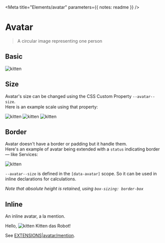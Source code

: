 

<Meta title="Elements/avatar" parameters={{ notes: readme }} />

# Avatar

> A circular image representing one person

## Basic

<Preview>
  <Story name="Basic">
    <img data-avatar src={image} alt="kitten" />
  </Story>
</Preview>

## Size

Avatar's size can be changed using the CSS Custom Property `--avatar--size`.  
Here is an example scale using that property:

<Preview>
  <Story name="Size">
    <React.Fragment>
      <img
        data-avatar
        style={{ "--avatar--size": "1.25rem" }}
        src={image}
        alt="kitten"
      />
      <img
        data-avatar
        style={{ "--avatar--size": "1.5rem" }}
        src={image}
        alt="kitten"
      />
      <img
        data-avatar
        style={{ "--avatar--size": "3rem" }}
        src={image}
        alt="kitten"
      />
    </React.Fragment>
  </Story>
</Preview>

## Border

Avatar doesn't have a border or padding but it handle them.  
Here's an example of avatar being extended with a `status` indicating border — like Services:

<Preview>
  <Story name="Border">
    <img
      data-avatar
      style={{
        border: "calc(var(--avatar--size) * .1) solid hsl(7, 80%, 52%)",
      }}
      src={image}
      alt="kitten"
    />
  </Story>
</Preview>

`--avatar--size` is defined in the `[data-avatar]` scope. So it can be used in inline declarations for calculations.

_Note that absolute height is retained, using `box-sizing: border-box`_

## Inline

An inline avatar, a la mention.

<Preview>
  <Story name="inline">
    <React.Fragment>
      <span>Hello, </span>
      <img
        data-avatar
        style={{
          width: "1.25rem",
          height: "1.25rem",
          marginRight: ".25em",
          transform: "translateY(.25em)",
        }}
        src={image}
        alt="kitten"
      />
      <span>Kitten das Robot!</span>
    </React.Fragment>
  </Story>
</Preview>

See [EXTENSIONS|avatar/mention](./?path=/docs/extensions-avatar--mention).
